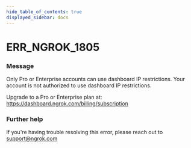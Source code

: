 ```yaml
---
hide_table_of_contents: true
displayed_sidebar: docs
---
```



# ERR_NGROK_1805

### Message

Only Pro or Enterprise accounts can use dashboard IP restrictions.
Your account is not authorized to use dashboard IP restrictions.

Upgrade to a Pro or Enterprise plan at: https://dashboard.ngrok.com/billing/subscription

<ErrorDetails error="err_ngrok_1805" />

### Further help

If you're having trouble resolving this error, please reach out to [support@ngrok.com](mailto:support@ngrok.com?subject=Help%20with%20ERR_NGROK_1805)

